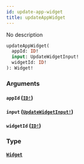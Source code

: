 ```yaml
---
id: update-app-widget
title: updateAppWidget
---
```


No description

```graphql
updateAppWidget(
  appId: ID!
  input: UpdateWidgetInput!
  widgetId: ID!
): Widget!

```

### Arguments

#### `appId` ([`ID!`](/docs/graphql/scalars/id))

#### `input` ([`UpdateWidgetInput!`](/docs/graphql/inputs/update-widget-input))

#### `widgetId` ([`ID!`](/docs/graphql/scalars/id))

### Type

#### [`Widget`](/docs/graphql/objects/widget)
